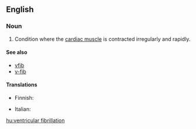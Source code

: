 ==English==

===Noun===
{{en-noun|head=[[ventricular]] [[fibrillation]]|-}}

# {{pathology}} Condition where the [[cardiac muscle]] is contracted irregularly and rapidly.

====See also====
* [[vfib]]
* [[v-fib]]

====Translations====
{{trans-top|Condition where cardiac muscle is contracted irregularly and rapidly}}
* Finnish: {{t+|fi|kammiovärinä}}
{{trans-mid}}
* Italian: {{t-|it|fibrillazione ventricolare|f}}
{{trans-bottom}}

[[hu:ventricular fibrillation]]